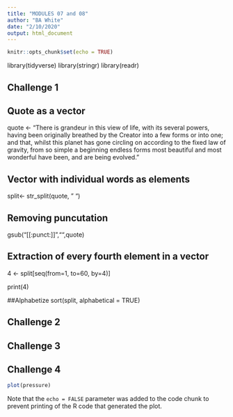 ```yaml
---
title: "MODULES 07 and 08"
author: "BA White"
date: "2/10/2020"
output: html_document
---
```


```r
knitr::opts_chunk$set(echo = TRUE)
```

library(tidyverse)
library(stringr)
library(readr)

## Challenge 1

## Quote as a vector
quote <- "There is grandeur in this view of life, with its several powers, having been originally breathed by the Creator into a few forms or into one; and that, whilst this planet has gone circling on according to the fixed law of gravity, from so simple a beginning endless forms most beautiful and most wonderful have been, and are being evolved."

## Vector with individual words as elements
split<- str_split(quote, " ")

## Removing puncutation 
gsub("[[:punct:]]","",quote)

## Extraction of every fourth element in a vector
4 <- split[seq(from=1, to=60, by=4)]

print(4)

##Alphabetize 
sort(split, alphabetical = TRUE)


## Challenge 2
## Challenge 3
## Challenge 4

```r
plot(pressure)
```

Note that the `echo = FALSE` parameter was added to the code chunk to prevent printing of the R code that generated the plot.
